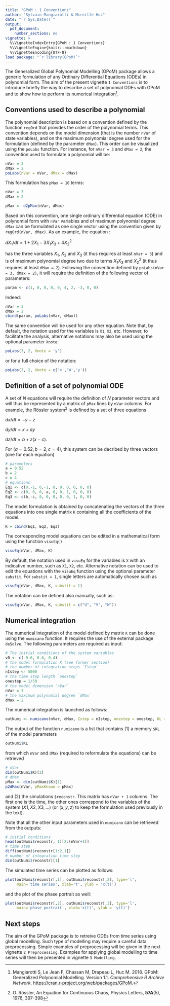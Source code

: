```yaml
---
title: "GPoM : 1 Conventions"
author: "Sylvain Mangiarotti & Mireille Huc"
date: "`r Sys.Date()`"
output:
  pdf_document:
    number_sections: no
vignette: >
  %\VignetteIndexEntry{GPoM : 1 Conventions}
  %\VignetteEngine{knitr::rmarkdown}
  %\VignetteEncoding{UTF-8}
load package: "`r library(GPoM)`"
---
```


The Generalized Global Polynomial Modelling (GPoM)
package allows a generic
formulation of any Ordinary Differential Equations (ODEs)
in polynomial form. The aim of the present vignette
`1 Conventions` is to introduce briefly the way to describe
a set of polynomial ODEs with GPoM and to show how
to perform its numerical integration^[Mangiarotti S,
Le Jean F, Chassan M, Drapeau L, Huc M. 2018.
GPoM: Generalized Polynomial Modelling. Version 1.1.
*Comprehensive R Archive Network*.
<https://cran.r-project.org/web/packages/GPoM>.].


## Conventions used to describe a polynomial

The polynomial description is based on a convention defined
by the function `regOrd` that provides the order of the polynomial
terms.
This convention depends on the model dimension (that is the number
`nVar` of state variables), and on the maximum polynomial degree
used for the formulation (defined by the parameter `dMax`).
This order can be visualized using the `poLabs` function.
For instance, for `nVar = 3` and `dMax = 2`, the convention
used to formulate a polynomial will be:


```r
nVar = 3
dMax = 2
poLabs(nVar = nVar, dMax = dMax)
```

This formulation has `pMax = 10` terms:

```r
nVar = 3
dMax = 2
```
```r
pMax =  d2pMax(nVar, dMax)
```
Based on this convention, one single ordinary differential equation (ODE) in polynomial
form with `nVar` variables and of maximum polynomial degree `dMax` can be formulated
as one single vector using the convention given by `regOrd(nVar, dMax)`.
As an example, the equation :

$dX_1/dt = 1 + 2 X_1 - 3 X_1X_3 + 4 X_2^2$

has the three variables $X_1$, $X_2$ and $X_3$
(it thus requires at least `nVar = 3`) and is of maximum polynomial
degree two due to terms $X_1X_3$ and $X_2^2$
(it thus requires at least `dMax = 2`).
Following the convention defined by `poLabs(nVar = 3, dMax = 2)`,
it will require the definition of the following vector of parameters:

```r
param <- c(1, 0, 0, 0, 0, 4, 2, -3, 0, 0)
```

Indeed:
```r
nVar = 3
dMax = 2
cbind(param, poLabs(nVar, dMax))
```
The same convention will be used for any other equation.
Note that, by default, the notation used for the variables
is `X1`, `X2`, etc.
However, to facilitate the analysis, alternative notations may
also be used using the optional parameter `Xnote`:

```r
poLabs(3, 2, Xnote = 'y')
```

or for a full choice of the notation:

```r
poLabs(3, 2, Xnote = c('x','W','y'))
```


## Definition of a set of polynomial ODE

A set of $N$ equations will require the definition 
of $N$ parameter vectors and will thus be represented
by a matrix of `pMax` lines by `nVar` columns.
For example, the Rössler system^[O. Rössler, An Equation for Continuous Chaos,
Physics Letters, **57A**(5), 1976, 397-398]
is defined by a set of three equations


$dx/dt = - y - z$

$dy/dt = x + a y$

$dz/dt = b + z (x - c)$.


For $(a = 0.52, b = 2, c = 4)$, this system can be decribed
by three vectors (one for each equation)
```r
# parameters
a = 0.52
b = 2
c = 4
# equations
Eq1 <- c(0,-1, 0,-1, 0, 0, 0, 0, 0, 0)
Eq2 <- c(0, 0, 0, a, 0, 0, 1, 0, 0, 0)
Eq3 <- c(b,-c, 0, 0, 0, 0, 0, 1, 0, 0)
```
The model formulation is obtained by concatenating the vectors of
the three equations into one single matrix `K` containing all the
coefficients of the model:

```r
K = cbind(Eq1, Eq2, Eq3)
```

The corresponding model equations can be edited in a mathematical
form using the function `visuEq()`

```r
visuEq(nVar, dMax, K)
```

By default, the notation used in `visuEq` for the variables
is `X` with an indicative number, such as `X1`, `X2`, etc.
Alternative notation can be used to edit the equations with 
the `visuEq` function using the optional parameter `substit`.
For `substit = 1`, single letters are automatically chosen
such as

```r
visuEq(nVar, dMax, K, substit = 1)
```

The notation can be defined also manually, such as:

```r
visuEq(nVar, dMax, K, substit = c("U", "V", "W"))
```

## Numerical integration

The numerical integration of the model defined by matrix `K`
can be done using the `numicano` function. It requires
the use of the external package `deSolve`.
The following parameters are required as input:

```r
# The initial conditions of the system variables
v0 <- c(-0.6, 0.6, 0.4)
# the model formulation K (see former section)
# the number of integration steps `Istep`
nIstep <- 5000
# the time step length `onestep`
onestep = 1/50
# the model dimension `nVar`
nVar = 3
# the maximum polynomial degree `dMax`
dMax = 2
```

The numerical integration is launched as follows:

```r
outNumi <- numicano(nVar, dMax, Istep = nIstep, onestep = onestep, KL = K, v0 = v0)
```

The output of the function `numicano` is a list that contains
(1) a memory `$KL` of the model parameters

```r
outNumi$KL
```

from which `nVar` and `dMax` (required to reformulate the equations)
can be retrieved

```r
# nVar
dim(outNumi$K)[2]
# dMax
pMax <- dim(outNumi$K)[1]
p2dMax(nVar, pMaxKnown = pMax)
```

and (2) the simulations `$reconstr`.
This matrix has `nVar + 1` columns.
The first one is the time, the other ones correspond
to the variables of the system $(X1, X2, X3, ...)$
(or $(x,y,z)$ to keep the formulation used previously
in the text).

Note that all the other input parameters used in `numicano`
can be retrieved from the outputs:

```r
# initial conditions
head(outNumi$reconstr, 1)[2:(nVar+1)]
# time step
diff(outNumi$reconstr[1:2,1])
# number of integration time step
dim(outNumi$reconstr)[1]
```

The simulated time series can be plotted as follows:

```r
plot(outNumi$reconstr[,1], outNumi$reconstr[,2], type='l',
     main='time series', xlab='t', ylab = 'x(t)')
```

and the plot of the phase portrait as well:


```r
plot(outNumi$reconstr[,2], outNumi$reconstr[,3], type='l',
     main='phase portrait', xlab='x(t)', ylab = 'y(t)')
```

## Next steps

The aim of the GPoM package is to retreive ODEs from
time series using global modelling. Such type of modelling
may require a careful data preprocessing.
Simple examples of preprocessing will be given in the next
vignette `2 Preprocessing`.
Examples for applying global modelling to time series
will then be presented in vignette `3 Modelling`.
